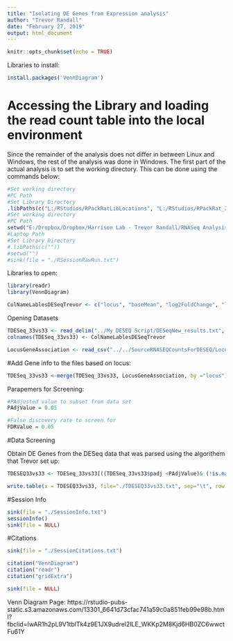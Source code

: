```yaml
---
title: "Isolating DE Genes from Expression analysis"
author: "Trevor Randall"
date: "February 27, 2019"
output: html_document
---
```


```r
knitr::opts_chunk$set(echo = TRUE)
```

Libraries to install:
```r
install.packages('VennDiagram')
```

# Accessing the Library and loading the read count table into the local environment

Since the remainder of the analysis does not differ in between Linux and Windows, the rest of the analysis was done in Windows. The first part of the actual analysis is to set the working directory. This can be done using the commands below:

```r
#Set working directory
#PC Path
#Set Library Directory
.libPaths(c("L:/RStudios/RPackRatLibLocations", "L:/RStudios/RPackRat_2019_04_DESEQLibs"))
#Set working directory
#PC Path
setwd("E:/Dropbox/Dropbox/Harrison Lab - Trevor Randall/RNASeq Analysis/RNASeqAnlyPkrat_2020_03/CF39vsCF39S/33 vs 33/DE_Reg_Genes_Analysis/")
#Laptop Path
#Set Library Directory
#.libPaths(c(""))
#setwd("")
#sink(file = "./RSessionRawRun.txt") 
```


Libraries to open:
```r
library(readr)
library(VennDiagram)
```


```r
ColNameLablesDESeqTrevor <- c("locus", "baseMean", "log2FoldChange", "lfcSE", "stat", "pvalue", "padj")
```


Opening Datasets

```r
TDESeq_33vs33 <- read_delim("../My DESEQ Script/DESeqNew_results.txt", "\t", escape_double = FALSE, trim_ws = TRUE)
colnames(TDESeq_33vs33) <- ColNameLablesDESeqTrevor

LocusGeneAssociation <- read_csv("../../SourceRNASEQCountsForDESEQ/Locus_GeneNamesAndPredictedFunction.csv")
```

#Add Gene info to the files based on locus:
```r
TDESeq_33vs33 <-merge(TDESeq_33vs33, LocusGeneAssociation, by ="locus")

```

Parapemers for Screening:
```r
#PAdjusted value to subset from data set
PAdjValue = 0.05

#False discovery rate to screen for
FDRValue = 0.05
```

#Data Screening

Obtain DE Genes from the DESeq data that was parsed using the algorithem that Trevor set up:

```r
TDESEQ33vs33 <- TDESeq_33vs33[((TDESeq_33vs33$padj <PAdjValue)& (!is.na(TDESeq_33vs33$padj))), ]

write.table(x = TDESEQ33vs33, file="./TDESEQ33vs33.txt", sep="\t", row.names=FALSE, col.names=colnames(TDESEQ33vs33), quote=F)
```


#Session Info
```r
sink(file = "./SessionInfo.txt")
sessionInfo()
sink(file = NULL)
```


#Citations
```r
sink(file = "./SessionCitations.txt")

citation("VennDiagram")
citation("readr")
citation("gridExtra")

sink(file = NULL)
```

Venn Diagram Page: https://rstudio-pubs-static.s3.amazonaws.com/13301_6641d73cfac741a59c0a851feb99e98b.html?fbclid=IwAR1h2pL9V1tblTk4z9E1JX9udrel2ILE_WKKp2M8Kjd6HB0ZC6wwctFu61Y
